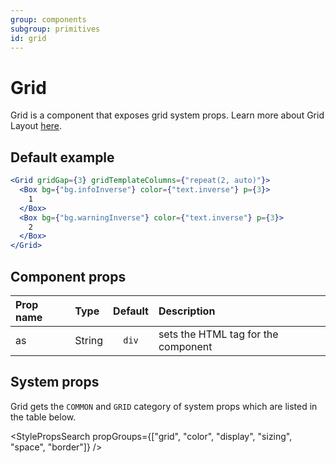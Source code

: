 ```yaml
---
group: components
subgroup: primitives
id: grid
---
```


# Grid

Grid is a component that exposes grid system props. Learn more about Grid Layout [here](https://gridbyexample.com/learn/).

## Default example

```jsx live
<Grid gridGap={3} gridTemplateColumns={"repeat(2, auto)"}>
  <Box bg={"bg.infoInverse"} color={"text.inverse"} p={3}>
    1
  </Box>
  <Box bg={"bg.warningInverse"} color={"text.inverse"} p={3}>
    2
  </Box>
</Grid>
```

## Component props

| Prop name | Type   | Default | Description                         |
| :-------- | :----- | :-----: | :---------------------------------- |
| as        | String |  `div`  | sets the HTML tag for the component |

## System props

Grid gets the `COMMON` and `GRID` category of system props which are listed in the table below.

<StylePropsSearch propGroups={["grid", "color", "display", "sizing", "space", "border"]} />

